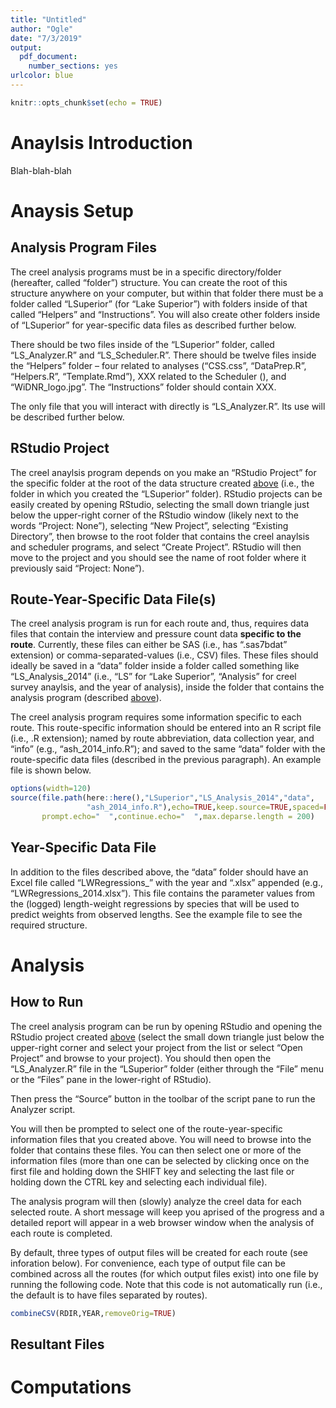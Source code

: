 ```yaml
---
title: "Untitled"
author: "Ogle"
date: "7/3/2019"
output: 
  pdf_document: 
    number_sections: yes
urlcolor: blue
---
```


```r
knitr::opts_chunk$set(echo = TRUE)
```

# Anaylsis Introduction
Blah-blah-blah

# Anaysis Setup
## Analysis Program Files
The creel analysis programs must be in a specific directory/folder (hereafter, called "folder") structure. You can create the root of this structure anywhere on your computer, but within that folder there must be a folder called "LSuperior" (for "Lake Superior") with folders inside of that called "Helpers" and "Instructions". You will also create other folders inside of "LSuperior" for year-specific data files as described further below.

There should be two files inside of the "LSuperior" folder, called "LS_Analyzer.R" and "LS_Scheduler.R". There should be twelve files inside the "Helpers" folder -- four related to analyses ("CSS.css", "DataPrep.R", "Helpers.R", "Template.Rmd"), XXX related to the Scheduler (), and "WiDNR_logo.jpg". The "Instructions" folder should contain XXX.

The only file that you will interact with directly is "LS_Analyzer.R". Its use will be described further below.

## RStudio Project
The creel anaylsis program depends on you make an "RStudio Project" for the specific folder at the root of the data structure created [above](#analysis-program-files) (i.e., the folder in which you created the "LSuperior" folder). RStudio projects can be easily created by opening RStudio, selecting the small down triangle just below the upper-right corner of the RStudio window (likely next to the words "Project: None"), selecting "New Project", selecting "Existing Directory", then browse to the root folder that contains the creel anaylsis and scheduler programs, and select "Create Project". RStudio will then move to the project and you should see the name of root folder where it previously said "Project: None").

<SCREEN CAPTURE HERE>

## Route-Year-Specific Data File(s)
The creel analysis program is run for each route and, thus, requires data files that contain the interview and pressure count data **specific to the route**. Currently, these files can either be SAS (i.e., has ".sas7bdat" extension) or comma-separated-values (i.e., CSV) files. These files should ideally be saved in a "data" folder inside a folder called something like "LS_Analysis_2014" (i.e., "LS" for "Lake Superior", "Analysis" for creel survey anaylsis, and the year of analysis), inside the folder that contains the analysis program (described [above](#analysis-program-files)).

The creel analysis program requires some information specific to each route. This route-specific information should be entered into an R script file (i.e., .R extension); named by route abbreviation, data collection year, and "info" (e.g., "ash_2014_info.R"); and saved to the same "data" folder with the route-specific data files (described in the previous paragraph). An example file is shown below.

```r
options(width=120)
source(file.path(here::here(),"LSuperior","LS_Analysis_2014","data",
                 "ash_2014_info.R"),echo=TRUE,keep.source=TRUE,spaced=FALSE,
       prompt.echo="  ",continue.echo="  ",max.deparse.length = 200)
```

## Year-Specific Data File
In addition to the files described above, the "data" folder should have an Excel file called "LWRegressions_" with the year and ".xlsx" appended (e.g., "LWRegressions_2014.xlsx"). This file contains the parameter values from the (logged) length-weight regressions by species that will be used to predict weights from observed lengths. See the example file to see the required structure.

# Analysis
## How to Run
The creel analysis program can be run by opening RStudio and opening the RStudio project created [above](#rstudio-project) (select the small down triangle just below the upper-right corner and select your project from the list or select "Open Project" and browse to your project). You should then open the "LS_Analyzer.R" file in the "LSuperior" folder (either through the "File" menu or the "Files" pane in the lower-right of RStudio).

<SCREEN CAPTURE HERE>

Then press the "Source" button in the toolbar of the script pane to run the Analyzer script.

<SCREEN CAPTURE HERE>

You will then be prompted to select one of the route-year-specific information files that you created above. You will need to browse into the folder that contains these files. You can then select one or more of the information files (more than one can be selected by clicking once on the first file and holding down the SHIFT key and selecting the last file or holding down the CTRL key and selecting each individual file).

<SCREEN CAPTURE HERE>

The analysis program will then (slowly) analyze the creel data for each selected route. A short message will keep you aprised of the progress and a detailed report will appear in a web browser window when the analysis of each route is completed.

<SCREEN CAPTURE HERE>

By default, three types of output files will be created for each route (see inforation below). For convenience, each type of output file can be combined across all the routes (for which output files exist) into one file by running the following code. Note that this code is not automatically run (i.e., the default is to have files separated by routes).

```r
combineCSV(RDIR,YEAR,removeOrig=TRUE)
```


## Resultant Files



# Computations

